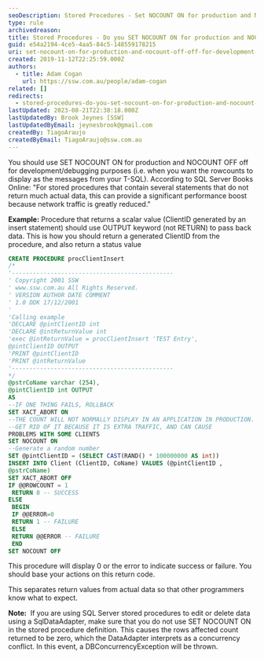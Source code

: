 ```yaml
---
seoDescription: Stored Procedures - Set NOCOUNT ON for production and NOCOUNT OFF off for development/debugging purposes.
type: rule
archivedreason:
title: Stored Procedures - Do you SET NOCOUNT ON for production and NOCOUNT OFF off for development/debugging purposes?
guid: e54a2194-4ce5-4aa5-84c5-148559178215
uri: set-nocount-on-for-production-and-nocount-off-off-for-development-debugging-purposes
created: 2019-11-12T22:25:59.000Z
authors:
  - title: Adam Cogan
    url: https://ssw.com.au/people/adam-cogan
related: []
redirects:
  - stored-procedures-do-you-set-nocount-on-for-production-and-nocount-off-off-for-development-debugging-purposes
lastUpdated: 2023-08-21T22:38:18.000Z
lastUpdatedBy: Brook Jeynes [SSW]
lastUpdatedByEmail: jeynesbrook@gmail.com
createdBy: TiagoAraujo
createdByEmail: TiagoAraujo@ssw.com.au
---
```


You should use SET NOCOUNT ON for production and NOCOUNT OFF off for development/debugging purposes (i.e. when you want the rowcounts to display as the messages from your T-SQL).
According to SQL Server Books Online:
"For stored procedures that contain several statements that do not return much actual data, this can provide a significant performance boost because network traffic is greatly reduced."

**Example:** Procedure that returns a scalar value (ClientID generated by an insert statement) should use OUTPUT keyword (not RETURN) to pass back data. This is how you should return a generated ClientID from the procedure, and also return a status value

```sql
CREATE PROCEDURE procClientInsert
/*
'----------------------------------------------
' Copyright 2001 SSW
' www.ssw.com.au All Rights Reserved.
' VERSION AUTHOR DATE COMMENT
' 1.0 DDK 17/12/2001
'
'Calling example
'DECLARE @pintClientID int
'DECLARE @intReturnValue int
'exec @intReturnValue = procClientInsert 'TEST Entry',
@pintClientID OUTPUT
'PRINT @pintClientID
'PRINT @intReturnValue
'----------------------------------------------
*/
@pstrCoName varchar (254),
@pintClientID int OUTPUT
AS
--IF ONE THING FAILS, ROLLBACK
SET XACT_ABORT ON
--THE COUNT WILL NOT NORMALLY DISPLAY IN AN APPLICATION IN PRODUCTION.
--GET RID OF IT BECAUSE IT IS EXTRA TRAFFIC, AND CAN CAUSE
PROBLEMS WITH SOME CLIENTS
SET NOCOUNT ON
--Generate a random number
SET @pintClientID = (SELECT CAST(RAND() * 100000000 AS int))
INSERT INTO Client (ClientID, CoName) VALUES (@pintClientID ,
@pstrCoName)
SET XACT_ABORT OFF
IF @@ROWCOUNT = 1
 RETURN 0 -- SUCCESS
ELSE
 BEGIN
 IF @@ERROR=0
 RETURN 1 -- FAILURE
 ELSE
 RETURN @@ERROR -- FAILURE
 END
SET NOCOUNT OFF
```

This procedure will display 0 or the error to indicate success or failure. You should base your actions on this return code.

This separates return values from actual data so that other programmers know what to expect.

**Note:**  If you are using SQL Server stored procedures to edit or delete data using a SqlDataAdapter, make sure that you do not use SET NOCOUNT ON in the stored procedure definition. This causes the rows affected count returned to be zero, which the DataAdapter interprets as a concurrency conflict. In this event, a DBConcurrencyException will be thrown.
